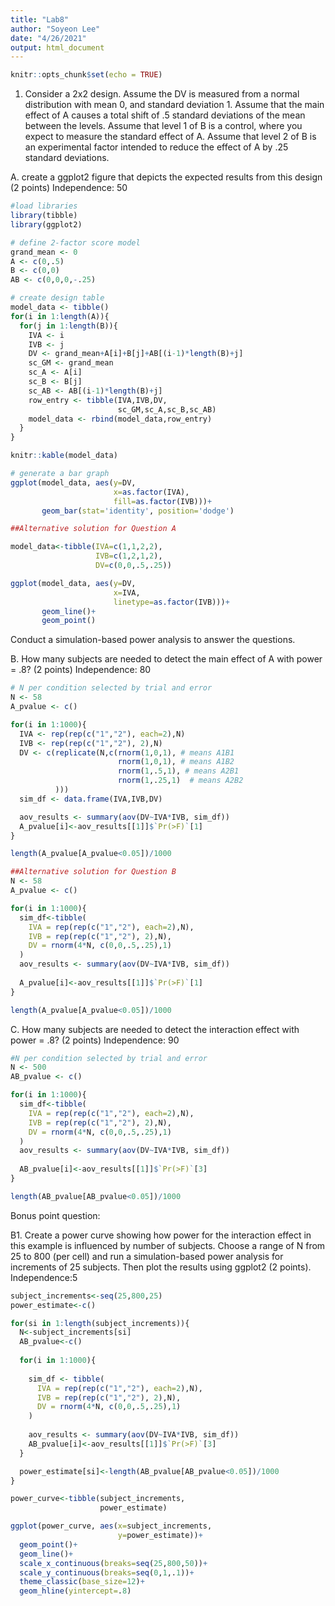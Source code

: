 ```yaml
---
title: "Lab8"
author: "Soyeon Lee"
date: "4/26/2021"
output: html_document
---
```


```r
knitr::opts_chunk$set(echo = TRUE)
```

1. Consider a 2x2 design. Assume the DV is measured from a normal distribution with mean 0, and standard deviation 1. Assume that the main effect of A causes a total shift of .5 standard deviations of the mean between the levels. Assume that level 1 of B is a control, where you expect to measure the standard effect of A. Assume that level 2 of B is an experimental factor intended to reduce the effect of A by .25 standard deviations.

A. create a ggplot2 figure that depicts the expected results from this design (2 points)
Independence: 50
```r
#load libraries
library(tibble)
library(ggplot2)

# define 2-factor score model
grand_mean <- 0
A <- c(0,.5)
B <- c(0,0)
AB <- c(0,0,0,-.25)

# create design table
model_data <- tibble()
for(i in 1:length(A)){
  for(j in 1:length(B)){
    IVA <- i
    IVB <- j
    DV <- grand_mean+A[i]+B[j]+AB[(i-1)*length(B)+j]
    sc_GM <- grand_mean
    sc_A <- A[i]
    sc_B <- B[j]
    sc_AB <- AB[(i-1)*length(B)+j]
    row_entry <- tibble(IVA,IVB,DV,
                        sc_GM,sc_A,sc_B,sc_AB)
    model_data <- rbind(model_data,row_entry)
  }
}

knitr::kable(model_data)

# generate a bar graph
ggplot(model_data, aes(y=DV,
                       x=as.factor(IVA),
                       fill=as.factor(IVB)))+
       geom_bar(stat='identity', position='dodge')
```


```r
##Alternative solution for Question A

model_data<-tibble(IVA=c(1,1,2,2),
                   IVB=c(1,2,1,2),
                   DV=c(0,0,.5,.25))

ggplot(model_data, aes(y=DV,
                       x=IVA,
                       linetype=as.factor(IVB)))+
       geom_line()+
       geom_point()
```

Conduct a simulation-based power analysis to answer the questions.

B. How many subjects are needed to detect the main effect of A with power = .8? (2 points)
Independence: 80
```r
# N per condition selected by trial and error 
N <- 58 
A_pvalue <- c()

for(i in 1:1000){
  IVA <- rep(rep(c("1","2"), each=2),N)
  IVB <- rep(rep(c("1","2"), 2),N)
  DV <- c(replicate(N,c(rnorm(1,0,1), # means A1B1
                        rnorm(1,0,1), # means A1B2
                        rnorm(1,.5,1), # means A2B1
                        rnorm(1,.25,1)  # means A2B2
          )))
  sim_df <- data.frame(IVA,IVB,DV)

  aov_results <- summary(aov(DV~IVA*IVB, sim_df))
  A_pvalue[i]<-aov_results[[1]]$`Pr(>F)`[1]
}

length(A_pvalue[A_pvalue<0.05])/1000
```


```r
##Alternative solution for Question B
N <- 58 
A_pvalue <- c()

for(i in 1:1000){
  sim_df<-tibble(
    IVA = rep(rep(c("1","2"), each=2),N),
    IVB = rep(rep(c("1","2"), 2),N),
    DV = rnorm(4*N, c(0,0,.5,.25),1)
  )
  aov_results <- summary(aov(DV~IVA*IVB, sim_df))
  
  A_pvalue[i]<-aov_results[[1]]$`Pr(>F)`[1]
}

length(A_pvalue[A_pvalue<0.05])/1000
```

C. How many subjects are needed to detect the interaction effect with power = .8? (2 points)
Independence: 90
```r
#N per condition selected by trial and error
N <- 500 
AB_pvalue <- c()

for(i in 1:1000){
  sim_df<-tibble(
    IVA = rep(rep(c("1","2"), each=2),N),
    IVB = rep(rep(c("1","2"), 2),N),
    DV = rnorm(4*N, c(0,0,.5,.25),1)
  )
  aov_results <- summary(aov(DV~IVA*IVB, sim_df))
  
  AB_pvalue[i]<-aov_results[[1]]$`Pr(>F)`[3]
}

length(AB_pvalue[AB_pvalue<0.05])/1000    
```


Bonus point question:

B1. Create a power curve showing how power for the interaction effect in this example is influenced by number of subjects. Choose a range of N from 25 to 800 (per cell) and run a simulation-based power analysis for increments of 25 subjects. Then plot the results using ggplot2 (2 points).
Independence:5
```r
subject_increments<-seq(25,800,25)
power_estimate<-c()

for(si in 1:length(subject_increments)){
  N<-subject_increments[si]
  AB_pvalue<-c()
  
  for(i in 1:1000){
    
    sim_df <- tibble(
      IVA = rep(rep(c("1","2"), each=2),N),
      IVB = rep(rep(c("1","2"), 2),N),
      DV = rnorm(4*N, c(0,0,.5,.25),1)
    )
    
    aov_results <- summary(aov(DV~IVA*IVB, sim_df))
    AB_pvalue[i]<-aov_results[[1]]$`Pr(>F)`[3]
  }

  power_estimate[si]<-length(AB_pvalue[AB_pvalue<0.05])/1000  
}

power_curve<-tibble(subject_increments,
                    power_estimate)

ggplot(power_curve, aes(x=subject_increments,
                        y=power_estimate))+
  geom_point()+
  geom_line()+
  scale_x_continuous(breaks=seq(25,800,50))+
  scale_y_continuous(breaks=seq(0,1,.1))+
  theme_classic(base_size=12)+
  geom_hline(yintercept=.8)
  
```

